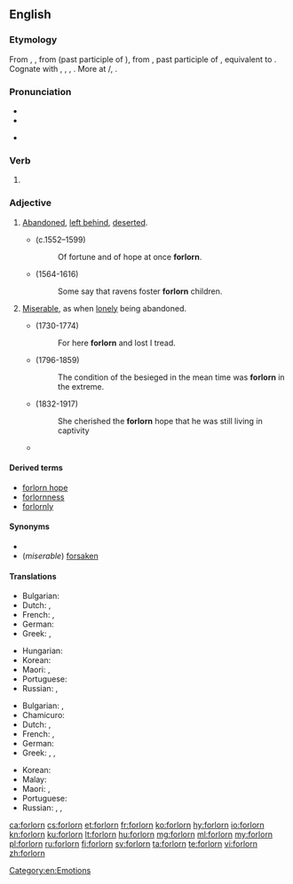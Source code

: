 ==English==

===Etymology===
From {{etyl|enm|en}} {{term|forlorn|lang=enm}}, {{term|forloren|lang=enm}}, from {{etyl|ang|en}} {{term|forloren|lang=ang}} (past participle of {{m|ang|forlēosan||to lose}}), from {{etyl|gem-pro|en}} {{m|gem-pro|*fraluzanaz||lost}}, past participle of {{etyl|gem-pro|en}} {{m|gem-pro|*fraleusaną||to lose}}, equivalent to {{prefix|for|lorn|lang=en}}. Cognate with {{etyl|fy|-}} {{term|ferlern||lost|lang=fy}}, {{etyl|nl|-}} {{term|verloren||lost|lang=nl}}, {{etyl|de|-}} {{term|verloren||lost|lang=de}}, {{etyl|sv|-}} {{term|förlorad||lost|lang=sv}}. More at {{l|en|lese}}/{{l|en|leese}}, {{l|en|lorn}}.

===Pronunciation===
* {{IPA|/fɔɹˈlɔɹn/|lang=en}}
* {{audio|en-us-forlorn.ogg|Audio (US)|lang=en}}

* {{rhymes|ɔː(r)n|lang=en}}

===Verb===
{{head|en|past participle}}

# {{context|obsolete|lang=en}} {{past participle of|forlese|lang=en|nocat=1}}

===Adjective===
{{en-adj|er|more}}

# [[abandoned|Abandoned]], [[left behind]], [[deserted]].
#* {{w|Edmund Spenser}} (c.1552–1599)
#*: Of fortune and of hope at once '''forlorn'''.
#* {{w|William Shakespeare}} (1564-1616)
#*: Some say that ravens foster '''forlorn''' children.
# [[miserable|Miserable]], as when [[lonely]] being abandoned.
#* {{w|Oliver Goldsmith}} (1730-1774)
#*: For here '''forlorn''' and lost I tread.
#* {{w|William H. Prescott}} (1796-1859)
#*: The condition of the besieged in the mean time was '''forlorn''' in the extreme.
#* {{w|Mowbray Thomson}} (1832-1917)
#*: She cherished the '''forlorn''' hope that he was still living in captivity
#* {{quote-book|year=1922|author={{w|Ben Travers}}
|chapter=6|title=[http://openlibrary.org/works/OL1521052W A Cuckoo in the Nest]
|passage=Sophia broke down here. Even at this moment she was subconsciously comparing her rendering of the part of the '''forlorn''' bride with Miss Marie Lohr's.}}

====Derived terms====
* [[forlorn hope]]
* [[forlornness]]
* [[forlornly]]

====Synonyms====
*
* (''miserable'') [[forsaken]]

====Translations====
{{trans-top|left behind}}
* Bulgarian: {{t+|bg|изоставен|sc=Cyrl}}
* Dutch: {{t+|nl|verlaten}}, {{t+|nl|verloren}}
* French: {{t+|fr|abandonné}}, {{t+|fr|perdu}}
* German: {{t+|de|verlassen}}
* Greek: {{t+|el|εγκαταλελειμμένος|m|sc=Grek}}, {{t+|el|έρημος|m|sc=Grek}}
{{trans-mid}}
* Hungarian: {{t+|hu|elhagyatott}}
* Korean: {{t|ko|버림받다|sc=Kore}}
* Maori: {{t|mi|pākatokato}}, {{t|mi|mahue}}
* Portuguese: {{t+|pt|abandonado}}
* Russian: {{t+|ru|забро́шенный}}, {{t+|ru|поки́нутый}}
{{trans-bottom}}

{{trans-top|miserable}}
* Bulgarian: {{t+|bg|самотен|sc=Cyrl}}, {{t+|bg|отчаян|sc=Cyrl}}
* Chamicuro: {{t|ccc|ishakatiskale}}
* Dutch: {{t+|nl|miserabel}}, {{t+|nl|hopeloos}}
* French: {{t+|fr|miserable}}, {{t+|fr|désespéré}}
* German: {{t+|de|verlassen}}
* Greek: {{t+|el|άθλιος|m|sc=Grek}}, {{t+|el|ελεεινός|m|sc=Grek}}, {{t+|el|έρημος|m|sc=Grek}}
{{trans-mid}}
* Korean: {{t+|ko|쓸쓸하다|sc=Kore}}
* Malay: {{t|ms|kesepian}}
* Maori: {{t|mi|pākatokato}}, {{t|mi|pūkatokato}}
* Portuguese: {{t+|pt|desamparado}}
* Russian: {{t+|ru|несча́стный}}, {{t+|ru|одино́кий}}, {{t+|ru|жа́лкий}}
{{trans-bottom}}

[[Category:en:Emotions]]

[[ca:forlorn]]
[[cs:forlorn]]
[[et:forlorn]]
[[fr:forlorn]]
[[ko:forlorn]]
[[hy:forlorn]]
[[io:forlorn]]
[[kn:forlorn]]
[[ku:forlorn]]
[[lt:forlorn]]
[[hu:forlorn]]
[[mg:forlorn]]
[[ml:forlorn]]
[[my:forlorn]]
[[pl:forlorn]]
[[ru:forlorn]]
[[fi:forlorn]]
[[sv:forlorn]]
[[ta:forlorn]]
[[te:forlorn]]
[[vi:forlorn]]
[[zh:forlorn]]